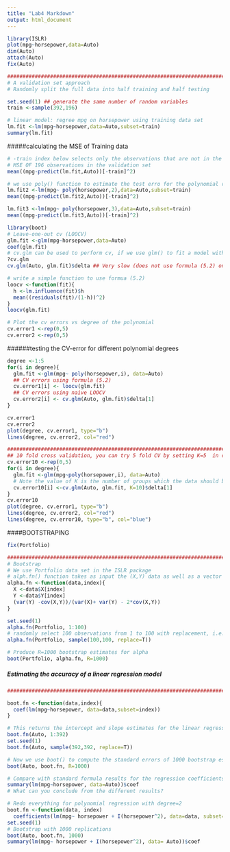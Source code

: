 ```yaml
---
title: "Lab4 Markdown"
output: html_document
---
```

```r
library(ISLR)
plot(mpg~horsepower,data=Auto)
dim(Auto)
attach(Auto)
fix(Auto)
```

```r
##############################################################################################################################
# A validation set approach
# Randomly split the full data into half training and half testing

set.seed(1) ## generate the same number of random variables
train <-sample(392,196)
```

```r
# linear model: regree mpg on horsepower using training data set
lm.fit <-lm(mpg~horsepower,data=Auto,subset=train)
summary(lm.fit)
```

#####calculating the MSE of Training data
```r
# -train index below selects only the observations that are not in the training set
# MSE OF 196 observations in the validation set
mean((mpg-predict(lm.fit,Auto))[-train]^2)
```
```r
# we use poly() function to estimate the test erro for the polynomial regressions
lm.fit2 <-lm(mpg~ poly(horsepower,2),data=Auto,subset=train)
mean((mpg-predict(lm.fit2,Auto))[-train]^2)

lm.fit3 <-lm(mpg~ poly(horsepower,3),data=Auto,subset=train)
mean((mpg-predict(lm.fit3,Auto))[-train]^2)
```
```r
library(boot)
# Leave-one-out cv (LOOCV)
glm.fit <-glm(mpg~horsepower,data=Auto)
coef(glm.fit)
# cv.glm can be used to perform cv, if we use glm() to fit a model without passing in the family argument, then it performs linear regression like lm() function
?cv.glm
cv.glm(Auto, glm.fit)$delta ## Very slow (does not use formula (5.2) on page 180)

# write a simple function to use formua (5.2)
loocv <-function(fit){
  h <-lm.influence(fit)$h
  mean((residuals(fit)/(1-h))^2)
}
loocv(glm.fit)
```
```r
# Plot the cv errors vs degree of the polynomial
cv.error1 <-rep(0,5)
cv.error2 <-rep(0,5)
```
######testing the CV-error for different polynomial degrees
```r
degree <-1:5
for(i in degree){
  glm.fit <-glm(mpg~ poly(horsepower,i), data=Auto)
  ## CV errors using formula (5.2)
  cv.error1[i] <- loocv(glm.fit)
  ## CV errors using naive LOOCV
  cv.error2[i] <- cv.glm(Auto, glm.fit)$delta[1]
}
```

```r
cv.error1
cv.error2
plot(degree, cv.error1, type="b")
lines(degree, cv.error2, col="red")
```
```r
################################################################################################################################
## 10 fold cross validation, you can try 5 fold CV by setting K=5  in cv.glm function
cv.error10 <-rep(0,5)
for(i in degree){
  glm.fit <-glm(mpg~poly(horsepower,i), data=Auto)
  # Note the value of K is the number of groups which the data should be split to estimate the CV error, by default K=n, i.e. LOOCV !!!!!!!!!!!!!!!!!!!!!!!
  cv.error10[i] <-cv.glm(Auto, glm.fit, K=10)$delta[1] 
}
cv.error10
plot(degree, cv.error1, type="b")
lines(degree, cv.error2, col="red")
lines(degree, cv.error10, type="b", col="blue")  

```
####BOOTSTRAPING
```r
fix(Portfolio)
```

```r
################################################################################################################################
# Bootstrap
# We use Portfolio data set in the ISLR package
# alph.fn() function takes as input the (X,Y) data as well as a vector indicating which observations should be used to estimate alpha
alpha.fn <-function(data,index){
  X <-data$X[index]
  Y <-data$Y[index]
  (var(Y) -cov(X,Y))/(var(X)+ var(Y) - 2*cov(X,Y))
}

set.seed(1)
alpha.fn(Portfolio, 1:100)
# randomly select 100 observations from 1 to 100 with replacement, i.e. constract a new bootstrap data and compute the corresponding alpha
alpha.fn(Portfolio, sample(100,100, replace=T))

# Produce R=1000 bootstrap estimates for alpha
boot(Portfolio, alpha.fn, R=1000)

```
##### Estimating the accuracy of a linear regression model
```r
################################################################################################################################

boot.fn <-function(data,index){
  coef(lm(mpg~horsepower, data=data,subset=index))
}
```

```r
# This returns the intercept and slope estimates for the linear regression model
boot.fn(Auto, 1:392)
set.seed(1)
boot.fn(Auto, sample(392,392, replace=T))

# Now we use boot() to compute the standard errors of 1000 bootstrap estimates for the intercept and slope
boot(Auto, boot.fn, R=1000)


```
```r
# Compare with standard formula results for the regression coefficients in a linear model
summary(lm(mpg~horsepower, data=Auto))$coef
# What can you conclude from the different results?
```
```r
# Redo everything for polynomial regression with degree=2
boot.fn <-function(data, index)
  coefficients(lm(mpg~ horsepower + I(horsepower^2), data=data, subset=index))
set.seed(1)
# Bootstrap with 1000 replications
boot(Auto, boot.fn, 1000)
summary(lm(mpg~ horsepower + I(horsepower^2), data= Auto))$coef
```


